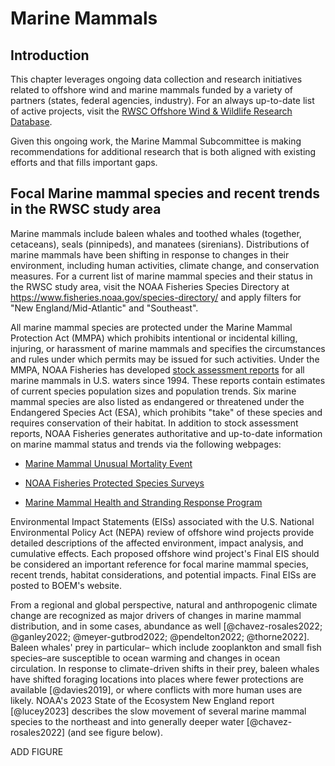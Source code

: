 # Marine Mammals {#sec-append-mm}

## Introduction 

This chapter leverages ongoing data collection and research initiatives related to offshore wind and marine mammals funded by a variety of partners (states, federal agencies, industry).
For an always up-to-date list of active projects, visit the [RWSC Offshore Wind & Wildlife Research Database](https://database.rwsc.org/). 
 

Given this ongoing work, the Marine Mammal Subcommittee is making recommendations for additional research that is both aligned with existing efforts and that fills important gaps. 

## Focal Marine mammal species and recent trends in the RWSC study area 

Marine mammals include baleen whales and toothed whales (together, cetaceans), seals (pinnipeds), and manatees (sirenians).
Distributions of marine mammals have been shifting in response to changes in their environment, including human activities, climate change, and conservation measures.
For a current list of marine mammal species and their status in the RWSC study area, visit the NOAA Fisheries Species Directory at <https://www.fisheries.noaa.gov/species-directory/> and apply filters for \"New England/Mid-Atlantic\" and \"Southeast\". 

All marine mammal species are protected under the Marine Mammal Protection Act (MMPA) which prohibits intentional or incidental killing, injuring, or harassment of marine mammals and specifies the circumstances and rules under which permits may be issued for such activities.
Under the MMPA, NOAA Fisheries has developed [stock assessment reports](https://www.fisheries.noaa.gov/national/marine-mammal-protection/marine-mammal-stock-assessments) for all marine mammals in U.S. waters since 1994.
These reports contain estimates of current species population sizes and population trends.
Six marine mammal species are also listed as endangered or threatened under the Endangered Species Act (ESA), which prohibits \"take\" of these species and requires conservation of their habitat.
In addition to stock assessment reports, NOAA Fisheries generates authoritative and up-to-date information on marine mammal status and trends via the following webpages: 

-   [Marine Mammal Unusual Mortality Event](https://www.fisheries.noaa.gov/national/marine-mammal-protection/marine-mammal-unusual-mortality-events)

-   [NOAA Fisheries Protected Species Surveys](https://www.fisheries.noaa.gov/national/science-data/protected-species-surveys)

-   [Marine Mammal Health and Stranding Response Program](#0) 

Environmental Impact Statements (EISs) associated with the U.S.
National Environmental Policy Act (NEPA) review of offshore wind projects provide detailed descriptions of the affected environment, impact analysis, and cumulative effects.
Each proposed offshore wind project\'s Final EIS should be considered an important reference for focal marine mammal species, recent trends, habitat considerations, and potential impacts.
Final EISs are posted to BOEM\'s website. 

From a regional and global perspective, natural and anthropogenic climate change are recognized as major drivers of changes in marine mammal distribution, and in some cases, abundance as well [@chavez-rosales2022; @ganley2022; @meyer-gutbrod2022; @pendelton2022; @thorne2022].
Baleen whales\' prey in particular-- which include zooplankton and small fish species--are susceptible to ocean warming and changes in ocean circulation.
In response to climate-driven shifts in their prey, baleen whales have shifted foraging locations into places where fewer protections are available [@davies2019], or where conflicts with more human uses are likely.
NOAA\'s 2023 State of the Ecosystem New England report [@lucey2023] describes the slow movement of several marine mammal species to the northeast and into generally deeper water [@chavez-rosales2022] (and see figure below). 

ADD FIGURE
